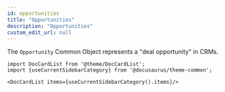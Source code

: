 ```yaml
---
id: opportunities
title: "Opportunities"
description: "Opportunities"
custom_edit_url: null
---
```




The `Opportunity` Common Object represents a "deal opportunity" in CRMs.



```mdx-code-block
import DocCardList from '@theme/DocCardList';
import {useCurrentSidebarCategory} from '@docusaurus/theme-common';

<DocCardList items={useCurrentSidebarCategory().items}/>
```
      